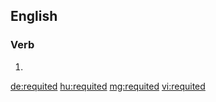 ==English==

===Verb===
{{head|en|verb form}}

# {{en-past of|requite}}

[[de:requited]]
[[hu:requited]]
[[mg:requited]]
[[vi:requited]]
